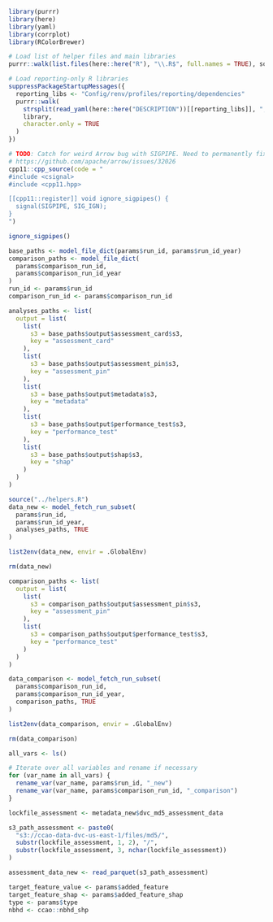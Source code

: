 

```r
library(purrr)
library(here)
library(yaml)
library(corrplot)
library(RColorBrewer)

# Load list of helper files and main libraries
purrr::walk(list.files(here::here("R"), "\\.R$", full.names = TRUE), source)

# Load reporting-only R libraries
suppressPackageStartupMessages({
  reporting_libs <- "Config/renv/profiles/reporting/dependencies"
  purrr::walk(
    strsplit(read_yaml(here::here("DESCRIPTION"))[[reporting_libs]], ", ")[[1]],
    library,
    character.only = TRUE
  )
})

# TODO: Catch for weird Arrow bug with SIGPIPE. Need to permanently fix later
# https://github.com/apache/arrow/issues/32026
cpp11::cpp_source(code = "
#include <csignal>
#include <cpp11.hpp>

[[cpp11::register]] void ignore_sigpipes() {
  signal(SIGPIPE, SIG_IGN);
}
")

ignore_sigpipes()
```

```r
base_paths <- model_file_dict(params$run_id, params$run_id_year)
comparison_paths <- model_file_dict(
  params$comparison_run_id,
  params$comparison_run_id_year
)
run_id <- params$run_id
comparison_run_id <- params$comparison_run_id

analyses_paths <- list(
  output = list(
    list(
      s3 = base_paths$output$assessment_card$s3,
      key = "assessment_card"
    ),
    list(
      s3 = base_paths$output$assessment_pin$s3,
      key = "assessment_pin"
    ),
    list(
      s3 = base_paths$output$metadata$s3,
      key = "metadata"
    ),
    list(
      s3 = base_paths$output$performance_test$s3,
      key = "performance_test"
    ),
    list(
      s3 = base_paths$output$shap$s3,
      key = "shap"
    )
  )
)

source("../helpers.R")
data_new <- model_fetch_run_subset(
  params$run_id,
  params$run_id_year,
  analyses_paths, TRUE
)

list2env(data_new, envir = .GlobalEnv)

rm(data_new)

comparison_paths <- list(
  output = list(
    list(
      s3 = comparison_paths$output$assessment_pin$s3,
      key = "assessment_pin"
    ),
    list(
      s3 = comparison_paths$output$performance_test$s3,
      key = "performance_test"
    )
  )
)

data_comparison <- model_fetch_run_subset(
  params$comparison_run_id,
  params$comparison_run_id_year,
  comparison_paths, TRUE
)

list2env(data_comparison, envir = .GlobalEnv)

rm(data_comparison)

all_vars <- ls()

# Iterate over all variables and rename if necessary
for (var_name in all_vars) {
  rename_var(var_name, params$run_id, "_new")
  rename_var(var_name, params$comparison_run_id, "_comparison")
}

lockfile_assessment <- metadata_new$dvc_md5_assessment_data

s3_path_assessment <- paste0(
  "s3://ccao-data-dvc-us-east-1/files/md5/",
  substr(lockfile_assessment, 1, 2), "/",
  substr(lockfile_assessment, 3, nchar(lockfile_assessment))
)

assessment_data_new <- read_parquet(s3_path_assessment)

target_feature_value <- params$added_feature
target_feature_shap <- params$added_feature_shap
type <- params$type
nbhd <- ccao::nbhd_shp
```
